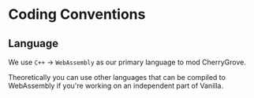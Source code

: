 ﻿---
sidebar_position: 3
---

# Coding Conventions

## Language

We use `C++` -> `WebAssembly` as our primary language to mod CherryGrove.

Theoretically you can use other languages that can be compiled to WebAssembly if you're working on an independent part of Vanilla.

## 